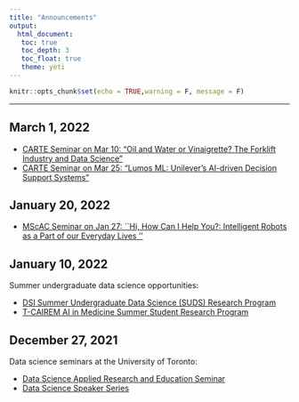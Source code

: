 ```yaml
---
title: "Announcements"
output: 
  html_document:
   toc: true
   toc_depth: 3
   toc_float: true
   theme: yeti
---
```


```r
knitr::opts_chunk$set(echo = TRUE,warning = F, message = F)
```

******
## March 1, 2022

* [CARTE Seminar on Mar 10: "Oil and Water or Vinaigrette? The Forklift Industry and Data Science"](https://carte.utoronto.ca/event/oil-and-water-or-vinaigrette-the-forklift-industry-and-data-science/)
* [CARTE Seminar on Mar 25: "Lumos ML: Unilever’s AI-driven Decision Support Systems"](https://carte.utoronto.ca/event/lumos-ml-unilevers-ai-driven-decision-support-systems/)

## January 20, 2022
* [MScAC Seminar on Jan 27: ``Hi, How Can I Help You?: Intelligent Robots as a Part of our Everyday Lives
''](ashttps://www.eventbrite.ca/e/hi-how-can-i-help-you-intelligent-robots-as-a-part-of-our-everyday-lives-tickets-243954413217)


## January 10, 2022
Summer undergraduate data science opportunities:

* [DSI Summer Undergraduate Data Science (SUDS) Research Program](https://datasciences.utoronto.ca/suds/)
* [T-CAIREM AI in Medicine Summer Student Research Program](https://tcairem.utoronto.ca/call-student-researchers)

## December 27, 2021
Data science seminars at the University of Toronto:

* [Data Science Applied Research and Education Seminar](https://canssiontario.utoronto.ca/events/ares/)
* [Data Science Speaker Series](https://canssiontario.utoronto.ca/events/dsssuoft/)

</br>

<!-- ### __Content from 2021__ -->

<!-- ### __Mar 8, 2021__ -->

<!-- Tomorrow (Tuesday) from 3:10 - 4:30pm, Alp Kucukelbir, a U of Toronto and Columbia alum, now c-founder of an ML-based startup, will be talking about "Industrial ML". -->

<!-- The talk will be geared towards a non-ML audience, with plenty of time for Q&A. -->


<!-- Here is the Zoom link: -->


<!-- https://utoronto.zoom.us/j/89713225921 -->

<!-- <br> -->

<!-- Due to technical difficulties, we're using a different Zoom call today: <a href='https://vectorinstitute.zoom.us/j/98405655848?pwd=VENrVDhVQWdqbDgvZS9LamMxTy9BZz09 -->
<!-- '>Zoom Link</a>  -->

<!-- <br> -->

<!-- ### __Feb 23rd, 2021__ -->

<!-- Although this is late notice, we wanted to let you know that the JSC370 class has another guest lecture: -->

<!-- __Speaker__: Wanying Zhao, Ontario Trillium Foundation -->

<!-- __Topic__: Measuring the impact of charitable intervations -->

<!-- __Date/Time__: Feb 23rd, 2021, 3:10-4:00pm EST -->

<!-- __Zoom Info__: https://utoronto.zoom.us/j/89713225921 -->

<!-- Meeting ID: 897 1322 5921 -->

<!-- We hope to see you there. -->

<!-- <br> -->

<!-- ### __Feb 20th, 2021__ -->

<!-- Join us for the February installment of the Data Science Speaker Series at U of T. -->

<!-- Speaker: -->

<!-- Dr. Tom Wright, -->

<!-- Research Scientist, Kensington Vision Research Centre -->

<!-- Assistant Professor, Department of Ophthalmology and Vision Science, University of Toronto -->

<!-- Talk Title: __From mosquitos to flying saucers: Modelling in an imperfect world__ -->

<!-- Date & Time: Monday, Feb 22, 2021 | 5:15-6:15 pm ET -->

<!-- Location: Online -->

<!-- Free Event | All Welcome | [Register Here](https://canssiontario.utoronto.ca/event/dsss_tom-wright/) -->

<!-- __Abstract:__ -->

<!-- Modern technologies for measuring the function of the in-vivo visual system produce a wealth of data which is not completely understood. Current analysis techniques are often subjective, relying on interpretation by trained specialists and often rely on information reduction to enable the use of traditional inferential statistics. Using the example of Hydroxychloroquine, a newly (in) famous disease modifying anti-rheumatic drug (DMARD), we will examine the problems and advantages of applying machine learning to the interpretation of medical tests. -->

<!-- __Profile:__ -->

<!-- Dr. Wright is an assistant professor in the Department of Ophthalmology and Vision Sciences at the University of Toronto. He established the only visual electrophysiology diagnostic service providing routine adult testing in Southern Ontario. His research interests involve using visual electrophysiology and high resolution retinal imaging to describe the phenotypic effects of disease and other insults on the human visual system. By applying a partial least squares analysis, originally developed for fMRI analysis, to the multifocal Electroretinogram he identified deficits in the retinal function of adolescents with Type 1 diabetes before the onset of clinical retinopathy. His recent work has focused on describing retinal phenotypes of patients with inherited retinal disease. -->

<!-- </br> -->

<!-- ### __Feb 19th, 2021__ -->

<!-- Hello everyone, -->

<!-- The departments of Statistical Sciences and Computer Science are announcing the following events: -->

<!-- __Program Exploration Days__ -->

<!-- February 23, 24 & 25, 2021 -->

<!-- [Join us on Zoom for Arts & Science Program Exploration Days](https://sidneysmithcommons.artsci.utoronto.ca/program/program-exploration-days/). Connect with faculty, staff and upper-year students to learn about the various academic programs of study available to you, including specialist, majors and minors. You can also hear what students love about their programs! -->

<!-- __Math, Physical Sciences & Computer Sciences Programs__ -->

<!-- Tuesday, February 23, 2021 -->

<!-- 9:00 am – 11:00 am (EST) -->

<!-- 2:00 pm – 4:00 pm (EST) -->

<!-- __Life Sciences Programs__ -->

<!-- Wednesday, February 24, 2021 -->

<!-- 9:00 am – 11:00 am (EST) -->

<!-- 2:00 pm – 4:00 pm (EST) -->

<!-- __Social Sciences, Humanities & Rotman Programs__ -->

<!-- Thursday, February 25, 2021 -->

<!-- 9:00 am – 11:00 am (EST)  -->

<!-- 3:00 pm – 5:00 pm (EST) -->

<!-- [Register to attend Program Exploration Days](https://sidneysmithcommons.artsci.utoronto.ca/program/program-exploration-days/) to receive your Zoom link. -->

<!-- Before program enrolment begins on March 1, 2021, take the time to browse the Program Toolkit to: -->

<!-- - Learn [how to apply](https://sidneysmithcommons.artsci.utoronto.ca/program/apply-for-programs/) for your program -->
<!-- - See a [complete list of programs](https://sidneysmithcommons.artsci.utoronto.ca/program/list-of-programs/) -->
<!-- - Explore the new [program showcase](https://sidneysmithcommons.artsci.utoronto.ca/program/program-showcase/) -->
<!-- - Watch [student videos](https://artsci-programs.capsule.video/) sharing their experience -->


<!-- </br> -->

<!-- ### __Feb 8th, 2021__ -->

<!-- Hello everyone, -->

<!-- As we approach the half-way point of this class, we'd like to hear your feedback on this course. With this in mind, we've designed a short survey to gather your feedback. Please note that this survey is completely anonymous, and will not impact your grade in this course. -->

<!-- You can complete the survey by following  <a href="https://forms.gle/wYGYuSaCgNDbQgBv8" target="_blank"> this link </a>. -->

<!-- </br> -->

<!-- ### __Feb 2nd, 2021__ -->

<!-- Sorry for the late notice everyone, -->

<!-- On __Tuesday, Feb 2nd, from 3:10pm to 4:00pm__, JSC370 will be hosting __Farah Bastien, Manager of Data Science for Maple Leaf Sports and Entertainment__ (who own the Leafs and the raptors), along with a junior data scientist from her team. -->

<!-- Farah will be talking about her experience with data science in industry, including how she got there, what's valued, what's typically used, what's expected, what's missing, how their analyses get used, etc.  Her team member is also going to walk us through some example analyses using publicly-available data: -->
<!-- https://github.com/statsbomb/open-data -->
<!-- Such as player role classification, rewarding narrow misses, and estimating ball speed. -->

<!-- The zoom link is here: -->
<!-- https://utoronto.zoom.us/j/89713225921 -->

<!-- Meeting ID: 897 1322 5921 -->

<!-- <br> -->

<!-- ****** -->


<!-- ### __Jan 18th, 2021__ -->

<!-- Just a reminder about the guest lecture for JSC370: -->

<!-- Speaker: __Ben Allison, Principal Machine Learning Scientist at Amazon.__ -->

<!-- Date & Time: __Tuesday, Jan 19, 2021, 3:10pm - 4:00pm EST__ -->

<!-- Meeting Link: <a href = "https://utoronto.zoom.us/j/89713225921" target = "_blank">Zoom</a>  -->

<!-- Meeting ID: 897 1322 5921 -->

<!-- You're also welcome to stay for the lecture afterwards. -->

<!-- - Also, slides for Lecture 2 are posted. -->


<!-- ****** -->
